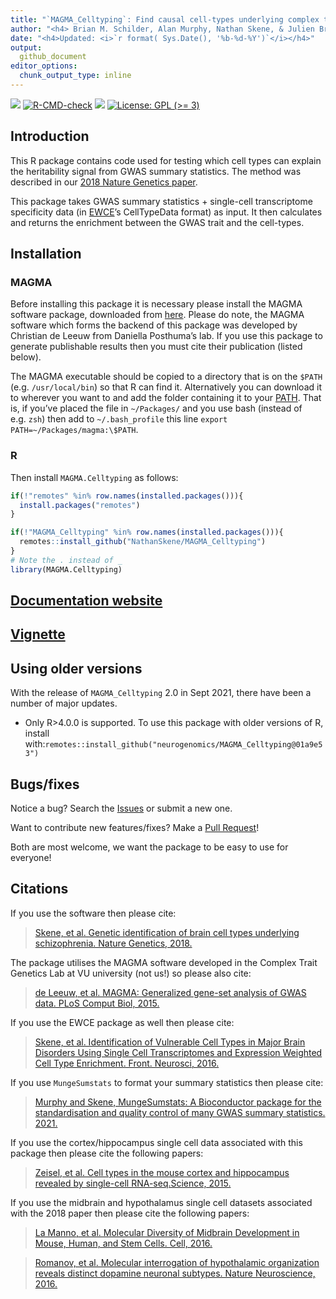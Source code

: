 ```yaml
---
title: "`MAGMA_Celltyping`: Find causal cell-types underlying complex trait genomics"
author: "<h4> Brian M. Schilder, Alan Murphy, Nathan Skene, & Julien Bryois</h4>"
date: "<h4>Updated: <i>`r format( Sys.Date(), '%b-%d-%Y')`</i></h4>"
output:
  github_document 
editor_options: 
  chunk_output_type: inline
---
```


<!-- badges: start -->
<!-- badger::badge_codecov() --> 
<!-- badger::badge_last_commit()  -->
<!-- badger::badge_license() -->
[![](https://codecov.io/gh/neurogenomics/MAGMA_Celltyping/branch/main/graph/badge.svg)](https://codecov.io/gh/neurogenomics/MAGMA_Celltyping)
[![R-CMD-check](https://github.com/neurogenomics/MAGMA_Celltyping/workflows/R-full/badge.svg)](https://github.com/neurogenomics/MAGMA_Celltyping/actions)
[![](https://img.shields.io/github/last-commit/neurogenomics/MAGMA_Celltyping.svg)](https://github.com/neurogenomics/MAGMA_Celltyping/commits/main)
[![License: GPL (>= 3)](https://img.shields.io/badge/license-GPL (>= 3)-blue.svg)](https://cran.r-project.org/web/licenses/GPL (>= 3))
<!-- badges: end --> 



## Introduction

This R package contains code used for testing which cell types can explain the heritability signal from GWAS summary statistics. The method was described in our [2018 Nature Genetics paper](https://www.nature.com/articles/s41588-018-0129-5). 

This package takes GWAS summary statistics + single-cell transcriptome specificity data (in [EWCE](https://github.com/NathanSkene/EWCE)'s CellTypeData format) as input. It then calculates and returns the enrichment between the GWAS trait and the cell-types. 

## Installation

### MAGMA 

Before installing this package it is necessary please install the MAGMA software package, downloaded from [here](https://ctg.cncr.nl/software/magma). Please do note, the MAGMA software which forms the backend of this package was developed by Christian de Leeuw from Daniella Posthuma's lab. If you use this package to generate publishable results then you must cite their publication (listed below).

The MAGMA executable should be copied to a directory that is on the `$PATH` (e.g. `/usr/local/bin`) so that R can find it. Alternatively you can download it to wherever you want to and add the folder containing it to your [PATH](https://www.howtogeek.com/658904/how-to-add-a-directory-to-your-path-in-linux/). That is, if you've placed the file in `~/Packages/` and you use bash (instead of e.g. `zsh`) then add to `~/.bash_profile` this line `export PATH=~/Packages/magma:\$PATH`. 

### R

Then install `MAGMA.Celltyping` as follows:

```r
if(!"remotes" %in% row.names(installed.packages())){
  install.packages("remotes")
}

if(!"MAGMA_Celltyping" %in% row.names(installed.packages())){
  remotes::install_github("NathanSkene/MAGMA_Celltyping")
}
# Note the . instead of _
library(MAGMA.Celltyping) 
```

## [Documentation website](https://nathanskene.github.io/MAGMA_Celltyping)

## [Vignette](https://nathanskene.github.io/MAGMA_Celltyping/articles/MAGMA_Celltyping)



## Using older versions

With the release of `MAGMA_Celltyping` 2.0 in Sept 2021, there have been a number of major updates.

- Only R>4.0.0 is supported. To use this package with older versions of R, install with:`remotes::install_github("neurogenomics/MAGMA_Celltyping@01a9e53")` 

## Bugs/fixes

Notice a bug? Search the [Issues](https://neurogenomics.github.io/MAGMA_Celltyping//issues) or submit a new one.

Want to contribute new features/fixes? Make a [Pull Request](https://neurogenomics.github.io/MAGMA_Celltyping/pulls)!

Both are most welcome, we want the package to be easy to use for everyone!

## Citations

If you use the software then please cite:  

> [Skene, et al. Genetic identification of brain cell types underlying schizophrenia. Nature Genetics, 2018.](https://www.nature.com/articles/s41588-018-0129-5)

The package utilises the MAGMA software developed in the Complex Trait Genetics Lab at VU university (not us!) so please also cite:  

> [de Leeuw, et al. MAGMA: Generalized gene-set analysis of GWAS data. PLoS Comput Biol, 2015.](https://journals.plos.org/ploscompbiol/article?id=10.1371%2Fjournal.pcbi.1004219)

If you use the EWCE package as well then please cite:  

> [Skene, et al. Identification of Vulnerable Cell Types in Major Brain Disorders Using Single Cell Transcriptomes and Expression Weighted Cell Type Enrichment. Front. Neurosci, 2016.](https://www.frontiersin.org/articles/10.3389/fnins.2016.00016/full)

If you use `MungeSumstats` to format your summary statistics then please cite:

> [Murphy and Skene, MungeSumstats: A Bioconductor package for the standardisation and quality control of many GWAS summary statistics. 2021.](https://www.biorxiv.org/content/10.1101/2021.06.21.449239v1)

If you use the cortex/hippocampus single cell data associated with this package then please cite the following papers:

> [Zeisel, et al. Cell types in the mouse cortex and hippocampus revealed by single-cell RNA-seq.Science, 2015.](http://www.sciencemag.org/content/early/2015/02/18/science.aaa1934.abstract)

If you use the midbrain and hypothalamus single cell datasets associated with the 2018 paper then please cite the following papers:

> [La Manno, et al. Molecular Diversity of Midbrain Development in Mouse, Human, and Stem Cells. Cell, 2016.](http://www.cell.com/cell/fulltext/S0092-8674(16)31309-5)

> [Romanov, et al. Molecular interrogation of hypothalamic organization reveals distinct dopamine neuronal subtypes. Nature Neuroscience, 2016.](http://www.nature.com/neuro/journal/vaop/ncurrent/full/nn.4462.html)



